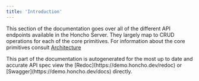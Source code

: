 ```yaml
---
title: 'Introduction'
---
```


This section of the documentation goes over all of the different API endpoints available in the Honcho 
Server. They largely map to CRUD operations for each of the core primitives. For information about the core
primitives consult [Architecture](/getting-started/Architecture)

<Warning>
  This part of the documentation is autogenerated for the most up to date and accurate API spec view the 
  [Redoc](https://demo.honcho.dev/redoc) or [Swagger](https://demo.honcho.dev/docs) directly.
</Warning>
